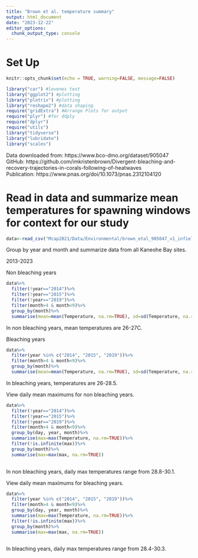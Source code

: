 ```yaml
---
title: "Brown et al. temperature summary"
output: html_document
date: "2023-12-22"
editor_options: 
  chunk_output_type: console
---
```


# Set Up  
```r
knitr::opts_chunk$set(echo = TRUE, warning=FALSE, message=FALSE)

library("car") #levenes test
library("ggplot2") #plotting
library("plotrix") #plotting
library("reshape2") #data shaping
require("gridExtra") #Arrange Plots for output
require("plyr") #for ddply
require("dplyr")
require("utils")
library("tidyverse")
library("lubridate")
library("scales")
```

Data downloaded from: https://www.bco-dmo.org/dataset/905047  
GitHub: https://github.com/imkristenbrown/Divergent-bleaching-and-recovery-trajectories-in-corals-following-of-heatwaves   
Publication: https://www.pnas.org/doi/10.1073/pnas.2312104120  

# Read in data and summarize mean temperatures for spawning windows for context for our study 

```r
data<-read_csv("Mcap2021/Data/Environmental/brown_etal_905047_v1_infield_temp.csv")
```

Group by year and month and summarize data from all Kaneohe Bay sites.

2013-2023

Non bleaching years 
```r
data%>%
  filter(!year=="2014")%>%
  filter(!year=="2015")%>%
  filter(!year=="2019")%>%
  filter(month>4 & month<9)%>%
  group_by(month)%>%
  summarise(mean=mean(Temperature, na.rm=TRUE), sd=sd(Temperature, na.rm=TRUE))
```
In non bleaching years, mean temperatures are 26-27C. 

Bleaching years 
```r
data%>%
  filter(year %in% c("2014", "2015", "2019"))%>%
  filter(month>4 & month<9)%>%
  group_by(month)%>%
  summarise(mean=mean(Temperature, na.rm=TRUE), sd=sd(Temperature, na.rm=TRUE))
```
In bleaching years, temperatures are 26-28.5. 

View daily mean maximums for non bleaching years. 
```r
data%>%
  filter(!year=="2014")%>%
  filter(!year=="2015")%>%
  filter(!year=="2019")%>%
  filter(month>4 & month<9)%>%
  group_by(day, year, month)%>%
  summarise(max=max(Temperature, na.rm=TRUE))%>%
  filter(!is.infinite(max))%>%
  group_by(month)%>%
  summarise(max=max(max, na.rm=TRUE))
  
```
In non bleaching years, daily max temperatures range from 28.8-30.1. 

View daily mean maximums for bleaching years. 
```r
data%>%
  filter(year %in% c("2014", "2015", "2019"))%>%
  filter(month>4 & month<9)%>%
  group_by(day, year, month)%>%
  summarise(max=max(Temperature, na.rm=TRUE))%>%
  filter(!is.infinite(max))%>%
  group_by(month)%>%
  summarise(max=max(max, na.rm=TRUE))
  
```
In  bleaching years, daily max temperatures range from 28.4-30.3. 



